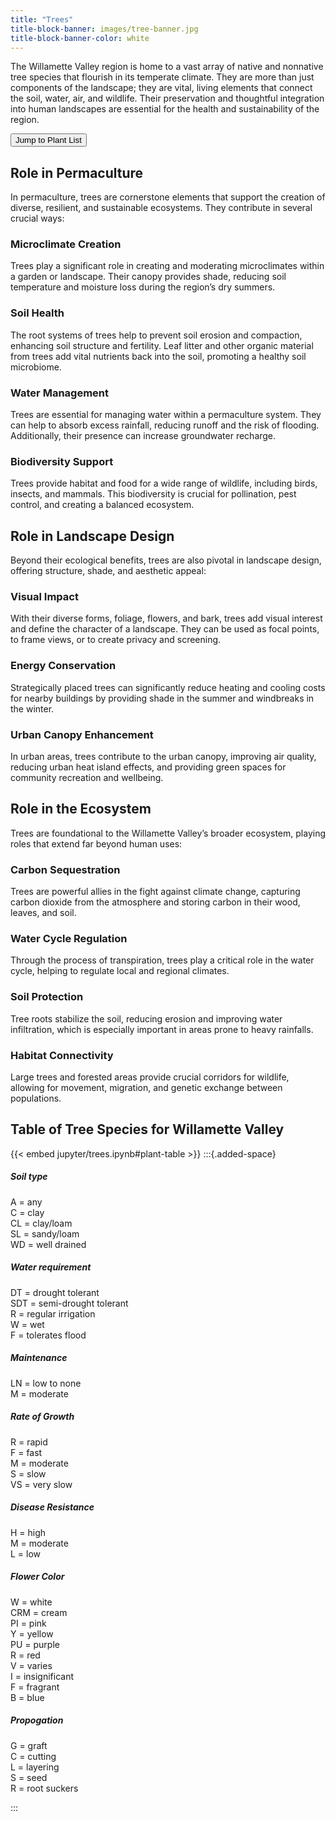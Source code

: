 ```yaml
---
title: "Trees"
title-block-banner: images/tree-banner.jpg
title-block-banner-color: white
---
```

The Willamette Valley region is home to a vast array of native and nonnative tree species that flourish in its temperate climate. They are more than just components of the landscape; they are vital, living elements that connect the soil, water, air, and wildlife. Their preservation and thoughtful integration into human landscapes are essential for the health and sustainability of the region.

:::{.added-space}
:::

:::{.added-space}
<a href="#ground-cover-list">
<button type="button" class="btn btn-primary">Jump to Plant List</button></a>

:::

## Role in Permaculture

In permaculture, trees are cornerstone elements that support the creation of diverse, resilient, and sustainable ecosystems. They contribute in several crucial ways:

### Microclimate Creation

Trees play a significant role in creating and moderating microclimates within a garden or landscape. Their canopy provides shade, reducing soil temperature and moisture loss during the region's dry summers.

### Soil Health

The root systems of trees help to prevent soil erosion and compaction, enhancing soil structure and fertility. Leaf litter and other organic material from trees add vital nutrients back into the soil, promoting a healthy soil microbiome.

### Water Management

Trees are essential for managing water within a permaculture system. They can help to absorb excess rainfall, reducing runoff and the risk of flooding. Additionally, their presence can increase groundwater recharge.

### Biodiversity Support

Trees provide habitat and food for a wide range of wildlife, including birds, insects, and mammals. This biodiversity is crucial for pollination, pest control, and creating a balanced ecosystem.

## Role in Landscape Design

Beyond their ecological benefits, trees are also pivotal in landscape design, offering structure, shade, and aesthetic appeal:

### Visual Impact

With their diverse forms, foliage, flowers, and bark, trees add visual interest and define the character of a landscape. They can be used as focal points, to frame views, or to create privacy and screening.

### Energy Conservation

Strategically placed trees can significantly reduce heating and cooling costs for nearby buildings by providing shade in the summer and windbreaks in the winter.

### Urban Canopy Enhancement

In urban areas, trees contribute to the urban canopy, improving air quality, reducing urban heat island effects, and providing green spaces for community recreation and wellbeing.

## Role in the Ecosystem

Trees are foundational to the Willamette Valley's broader ecosystem, playing roles that extend far beyond human uses:

### Carbon Sequestration

Trees are powerful allies in the fight against climate change, capturing carbon dioxide from the atmosphere and storing carbon in their wood, leaves, and soil.

### Water Cycle Regulation

Through the process of transpiration, trees play a critical role in the water cycle, helping to regulate local and regional climates.

### Soil Protection

Tree roots stabilize the soil, reducing erosion and improving water infiltration, which is especially important in areas prone to heavy rainfalls.

### Habitat Connectivity

Large trees and forested areas provide crucial corridors for wildlife, allowing for movement, migration, and genetic exchange between populations.



## Table of Tree Species for Willamette Valley {#ground-cover-list}

:::{.column-page}

{{< embed jupyter/trees.ipynb#plant-table >}}
:::{.added-space}

:::

:::{.added-space}
::: {.small-font}
##### Soil type
A = any\
C = clay\
CL = clay/loam\
SL = sandy/loam\
WD = well drained\

##### Water requirement 
DT = drought tolerant\
SDT = semi-drought tolerant\
R = regular irrigation\
W  = wet\
F  = tolerates flood\

##### Maintenance
LN = low to none\
M  = moderate\

##### Rate of Growth
R = rapid\
F = fast\
M = moderate\
S = slow\
VS = very slow\

##### Disease Resistance
H = high\
M = moderate\
L = low\

##### Flower Color
W = white\
CRM = cream\
PI  = pink\
Y = yellow\
PU = purple\
R = red\
V = varies\
I = insignificant\
F = fragrant\
B = blue\

##### Propogation
G = graft\
C = cutting\
L = layering\
S = seed\
R = root suckers\

:::
:::
:::